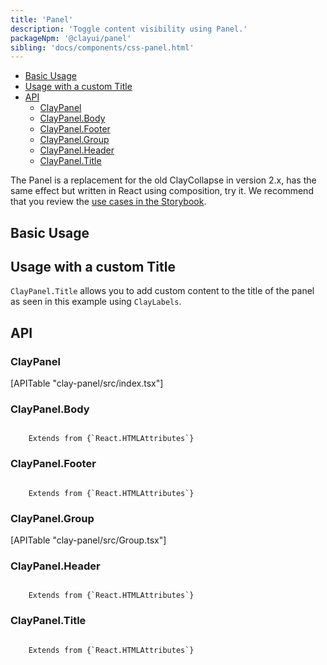 ```yaml
---
title: 'Panel'
description: 'Toggle content visibility using Panel.'
packageNpm: '@clayui/panel'
sibling: 'docs/components/css-panel.html'
---
```



<div class="nav-toc-absolute">
<div class="nav-toc">

-   [Basic Usage](#basic-usage)
-   [Usage with a custom Title](#usage-with-a-custom-title)
-   [API](#api)
    -   [ClayPanel](#claypanel)
    -   [ClayPanel.Body](#claypanel.body)
    -   [ClayPanel.Footer](#claypanel.footer)
    -   [ClayPanel.Group](#claypanel.group)
    -   [ClayPanel.Header](#claypanel.header)
    -   [ClayPanel.Title](#claypanel.title)

</div>
</div>

The Panel is a replacement for the old ClayCollapse in version 2.x, has the same effect but written in React using composition, try it. We recommend that you review the [use cases in the Storybook](https://storybook.clayui.com/?path=/story/claypanel--default).

## Basic Usage

<Panel />

## Usage with a custom Title

`ClayPanel.Title` allows you to add custom content to the title of the panel as seen in this example using `ClayLabels`.

<PanelWithCustomTitle />

## API

### ClayPanel

<div>[APITable "clay-panel/src/index.tsx"]</div>

### ClayPanel.Body

<code class="list-api-item-type">
	Extends from {`React.HTMLAttributes<HTMLDivElement>`}
</code>

### ClayPanel.Footer

<code class="list-api-item-type">
	Extends from {`React.HTMLAttributes<HTMLDivElement>`}
</code>

### ClayPanel.Group

<div>[APITable "clay-panel/src/Group.tsx"]</div>

### ClayPanel.Header

<code class="list-api-item-type">
	Extends from {`React.HTMLAttributes<HTMLDivElement>`}
</code>

### ClayPanel.Title

<code class="list-api-item-type">
	Extends from {`React.HTMLAttributes<HTMLDivElement>`}
</code>
